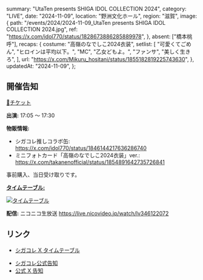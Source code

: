   summary: "UtaTen presents SHIGA IDOL COLLECTION 2024",
  category: "LIVE",
  date: "2024-11-09",
  location: "野洲文化ホール",
  region: "滋賀",
  image: {
    path: "/events/2024/2024-11-09_UtaTen presents SHIGA IDOL COLLECTION 2024.jpg",
    ref: "https://x.com/idol770/status/1828673886285889978",
  },
  absent: ["橋本桃呼"],
  recaps: {
    costume: "高嶺のなでしこ2024衣装",
    setlist: [
      "可愛くてごめん",
      "ヒロインは平均以下。",
      "MC",
      "乙女どもよ。",
      "ファンサ",
      "美しく生きろ",
    ],
    url: "https://x.com/Mikuru_hositani/status/1855182819225743630",
  },
  updatedAt: "2024-11-09",
};

## 開催告知

[🎫チケット](https://www.e-radio.co.jp/pg_news/1/)

**出演:** 17:05 〜 17:30

**物販情報:**

- シガコレ推しコラボ缶:<br/>
  https://x.com/idol770/status/1846144217636286740
- ミニフォトカード「高嶺のなでしこ2024衣装」ver.:<br/>
  https://x.com/takanenofficial/status/1854891642735726841

事前購入、当日受け取りです。

**[タイムテーブル:](https://x.com/idol770/status/1846823905584955634)**

[![タイムテーブル](/events/2024/2024-11-09_UtaTen%20presents%20SHIGA%20IDOL%20COLLECTION%202024_タイムテーブル.jpg)](/events/2024/2024-11-09_UtaTen%20presents%20SHIGA%20IDOL%20COLLECTION%202024_タイムテーブル.jpg)

**配信:** ニコニコ生放送 https://live.nicovideo.jp/watch/lv346122072

## リンク

- [シガコレ X タイムテーブル](https://x.com/idol770/status/1846823905584955634)

* [シガコレ公式告知](https://x.com/idol770/status/1828673886285889978)
* [公式 X 告知](https://x.com/takanenofficial/status/1828736818445160951)
